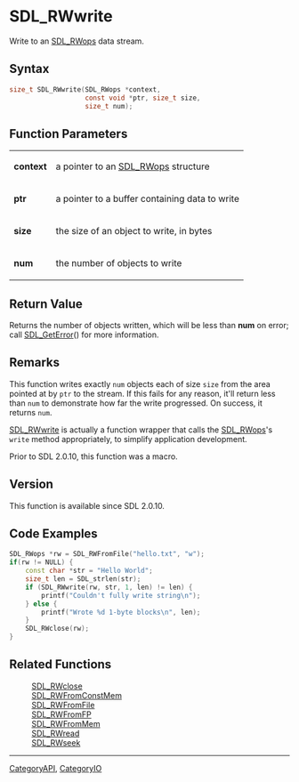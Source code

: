 = SDL_RWwrite =

Write to an [[SDL_RWops]] data stream.

== Syntax ==

<syntaxhighlight lang='c'>
size_t SDL_RWwrite(SDL_RWops *context,
                   const void *ptr, size_t size,
                   size_t num);
</syntaxhighlight>

== Function Parameters ==

{|
|'''context'''
|a pointer to an [[SDL_RWops]] structure
|-
|'''ptr'''
|a pointer to a buffer containing data to write
|-
|'''size'''
|the size of an object to write, in bytes
|-
|'''num'''
|the number of objects to write
|}

== Return Value ==

Returns the number of objects written, which will be less than '''num''' on
error; call [[SDL_GetError]]() for more information.

== Remarks ==

This function writes exactly <code>num</code> objects each of size
<code>size</code> from the area pointed at by <code>ptr</code> to the
stream. If this fails for any reason, it'll return less than
<code>num</code> to demonstrate how far the write progressed. On success,
it returns <code>num</code>.

[[SDL_RWwrite]] is actually a function wrapper that calls the
[[SDL_RWops]]'s <code>write</code> method appropriately, to simplify
application development.

Prior to SDL 2.0.10, this function was a macro.

== Version ==

This function is available since SDL 2.0.10.

== Code Examples ==

<syntaxhighlight lang='c++'>
SDL_RWops *rw = SDL_RWFromFile("hello.txt", "w");
if(rw != NULL) {
    const char *str = "Hello World";
    size_t len = SDL_strlen(str);
    if (SDL_RWwrite(rw, str, 1, len) != len) {
        printf("Couldn't fully write string\n");
    } else {
        printf("Wrote %d 1-byte blocks\n", len);
    }
    SDL_RWclose(rw);
}
</syntaxhighlight>

== Related Functions ==

:[[SDL_RWclose]]
:[[SDL_RWFromConstMem]]
:[[SDL_RWFromFile]]
:[[SDL_RWFromFP]]
:[[SDL_RWFromMem]]
:[[SDL_RWread]]
:[[SDL_RWseek]]

----
[[CategoryAPI]], [[CategoryIO]]


